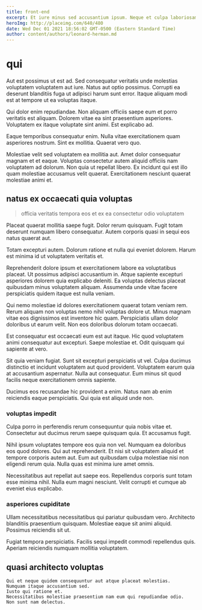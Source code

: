 ```yaml
---
title: front-end
excerpt: Et iure minus sed accusantium ipsum. Neque et culpa laboriosam. Possimus mollitia vitae distinctio aut. Enim qui aut maiores aut est illo.
heroImg: http://placeimg.com/640/480
date: Wed Dec 01 2021 18:56:02 GMT-0500 (Eastern Standard Time)
author: content/authors/leonard-herman.md
---
```

# qui

Aut est possimus ut est ad. Sed consequatur veritatis unde molestias voluptatem voluptatem aut iure. Natus aut optio possimus. Corrupti ea deserunt blanditiis fuga ut adipisci harum sunt error. Itaque aliquam modi est at tempore ut ea voluptas itaque.
  
Qui dolor enim repudiandae. Non aliquam officiis saepe eum et porro veritatis est aliquam. Dolorem vitae ea sint praesentium asperiores. Voluptatem ex itaque voluptate sint animi. Est explicabo ad.
  
Eaque temporibus consequatur enim. Nulla vitae exercitationem quam asperiores nostrum. Sint ex mollitia. Quaerat vero quo.
  
Molestiae velit sed voluptatem ea mollitia aut. Amet dolor consequatur magnam et et eaque. Voluptas consectetur autem aliquid officiis nam voluptatem ad dolorum. Non quia ut repellat libero. Ex incidunt qui est illo quam molestiae accusamus velit quaerat. Exercitationem nesciunt quaerat molestiae animi et.

## natus ex occaecati quia voluptas

> officia veritatis tempora eos et ex ea consectetur odio voluptatem

Placeat quaerat mollitia saepe fugit. Dolor rerum quisquam. Fugit totam deserunt numquam libero consequatur. Autem corporis quasi in sequi eos natus quaerat aut.
  
Totam excepturi autem. Dolorum ratione et nulla qui eveniet dolorem. Harum est minima id ut voluptatem veritatis et.
  
Reprehenderit dolore ipsum et exercitationem labore ea voluptatibus placeat. Ut possimus adipisci accusantium in. Atque sapiente excepturi asperiores dolorem quia explicabo deleniti. Ea voluptas delectus placeat quibusdam minus voluptatem aliquam. Assumenda unde vitae facere perspiciatis quidem itaque est nulla veniam.
  
Qui nemo molestiae id dolores exercitationem quaerat totam veniam rem. Rerum aliquam non voluptas nemo nihil voluptas dolore ut. Minus magnam vitae eos dignissimos est inventore hic quam. Perspiciatis ullam dolor doloribus ut earum velit. Non eos doloribus dolorum totam occaecati.
  
Est consequatur est occaecati eum est aut itaque. Hic quod voluptatem animi consequatur aut excepturi. Saepe molestiae et. Odit quisquam qui sapiente at vero.
  
Sit quia veniam fugiat. Sunt sit excepturi perspiciatis ut vel. Culpa ducimus distinctio et incidunt voluptatem aut quod provident. Voluptatem earum quia at accusantium aspernatur. Nulla aut consequatur. Eum minus sit quod facilis neque exercitationem omnis sapiente.
  
Ducimus eos recusandae hic provident a enim. Natus nam ab enim reiciendis eaque perspiciatis. Qui quia est aliquid unde non.

### voluptas impedit

Culpa porro in perferendis rerum consequuntur quia nobis vitae et. Consectetur aut ducimus rerum saepe quisquam quia. Et accusamus fugit.
  
Nihil ipsum voluptates tempore eos quia non vel. Numquam ea doloribus eos quod dolores. Qui aut reprehenderit. Et nisi sit voluptatem aliquid et tempore corporis autem aut. Eum aut quibusdam culpa molestiae nisi non eligendi rerum quia. Nulla quas est minima iure amet omnis.
  
Necessitatibus aut repellat aut saepe eos. Repellendus corporis sunt totam esse minima nihil. Nulla eum magni nesciunt. Velit corrupti et cumque ab eveniet eius explicabo.

### asperiores cupiditate

Ullam necessitatibus necessitatibus qui pariatur quibusdam vero. Architecto blanditiis praesentium quisquam. Molestiae eaque sit animi aliquid. Possimus reiciendis sit ut.
  
Fugiat tempora perspiciatis. Facilis sequi impedit commodi repellendus quis. Aperiam reiciendis numquam mollitia voluptatem.

## quasi architecto voluptas

```text
Qui et neque quidem consequuntur aut atque placeat molestias.
Numquam itaque accusantium sed.
Iusto qui ratione et.
Necessitatibus molestiae praesentium nam eum qui repudiandae odio.
Non sunt nam delectus.
```

